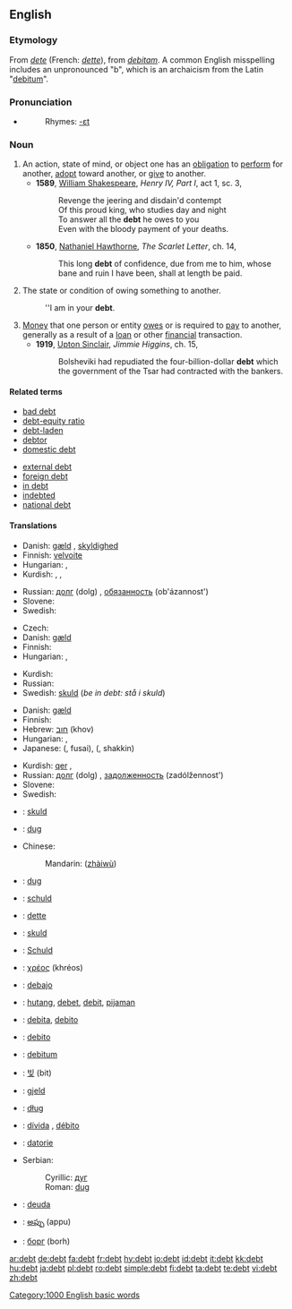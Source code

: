 ==English==

{{wikipedia}}

===Etymology===
From {{OF.}} ''[[dete]]'' (French: ''[[dette]]''), from {{L.}} ''[[debitam]]''. A common English misspelling includes an unpronounced "b", which is an archaicism from the Latin "[[debitum]]".

===Pronunciation===
{{IPA|/dɛt/}}
* {{audio|en-us-debt.ogg|Audio (US)}}
*: Rhymes: [[Rhymes:English:-ɛt|-ɛt]]

===Noun===
{{en-noun}}

# An action, state of mind, or object one has an [[obligation]] to [[perform]] for another, [[adopt]] toward another, or [[give]] to another.
#* '''1589''', [[w:William_Shakespeare|William Shakespeare]], ''Henry IV, Part I'', act 1, sc. 3,
#*: Revenge the jeering and disdain'd contempt
#*: Of this proud king, who studies day and night
#*: To answer all the '''debt''' he owes to you
#*: Even with the bloody payment of your deaths.
#* '''1850''', [[w:Nathaniel_Hawthorne|Nathaniel Hawthorne]], ''The Scarlet Letter'', ch. 14,
#*: This long '''debt''' of confidence, due from me to him, whose bane and ruin I have been, shall at length be paid.
# The state or condition of owing something to another.
#: ''I am in your '''debt'''.
# [[Money]] that one person or entity [[owe]]s or is required to [[pay]] to another, generally as a result of a [[loan]] or other [[financial]] transaction.
#* '''1919''', [[w:Upton_Sinclair|Upton Sinclair]], ''Jimmie Higgins'', ch. 15,
#*: Bolsheviki had repudiated the four-billion-dollar '''debt''' which the government of the Tsar had contracted with the bankers.

====Related terms====
{{top2}}
* [[bad debt]]
* [[debt-equity ratio]]
* [[debt-laden]]
* [[debtor]]
* [[domestic debt]]
{{mid2}}
* [[external debt]]
* [[foreign debt]]
* [[in debt]]
* [[indebted]]
* [[national debt]]
{{bottom2}}

====Translations====
{{trans-top|action, state of mind, or object one has an obligation to perform for another, adopt toward another, or give to another}}
* Danish: [[gæld]] {{c}}, [[skyldighed]] {{c}}
* Finnish: [[velvoite]]
* Hungarian: {{t|hu|tartozás}}, {{t+|hu|kötelezettség}}
* Kurdish: {{t+|ku|deyn|m}}, {{t+|ku|qer|m}}, {{t+|ku|قه‌رز|sc=KUchar}}
{{trans-mid}}
* Russian: [[долг]] (dolg) {{m}}, [[обязанность]] (ob'ázannost') {{f}}
* Slovene: {{t+|sl|dolg|m}}
* Swedish: {{t+|sv|skuld|c}}
{{trans-bottom}}

{{trans-top|state or condition of owing something to another}}
* Czech: {{t-|cs|dluh|m}}
* Danish: [[gæld]] {{c}}
* Finnish: {{t-|fi|velka}}
* Hungarian: {{t+|hu|adósság}}, {{t|hu|tartozás}}
{{trans-mid}}
* Kurdish: {{KUchar|[[قه‌رزار]]}}
* Russian: {{t+|ru|долг|m|tr=dolg|sc=Cyrl}}
* Swedish: [[skuld]] {{c}} (''be in debt: stå i skuld'')
{{trans-bottom}}

{{trans-top|money that one person or entity owes or is required to pay to another}}
* Danish: [[gæld]] {{c}}
* Finnish: {{t-|fi|velka}}
* Hebrew: [[חוב]] (khov) {{m}}
* Hungarian: {{t+|hu|adósság}}, {{t|hu|tartozás}}
* Japanese: {{Jpan|[[負債]]}} ({{Jpan|[[ふさい]]}}, fusai), {{Jpan|[[借金]]}} ({{Jpan|[[しゃっきん]]}}, shakkin)
{{trans-mid}}
* Kurdish: [[qer]] {{m}}, {{KUchar|[[قه‌رز]]}}
* Russian: [[долг]] (dolg) {{m}}, [[задолженность]] (zadólžennost') {{f}}
* Slovene: {{t+|sl|dolg|m}}
* Swedish: {{t+|sv|skuld|c}}
{{trans-bottom}}

{{checktrans-top}}
* {{ttbc|Afrikaans}}: [[skuld]]
* {{ttbc|Bosnian}}: [[dug#Bosnian|dug]] {{m}}
* Chinese:
*: Mandarin: {{zh-ts|債務|债务}} ([[zhàiwù]])
* {{ttbc|Croatian}}: [[dug#Croatian|dug]] {{m}}
* {{ttbc|Dutch}}: [[schuld]]
* {{ttbc|French}}: [[dette]]
* {{ttbc|Frisian}}: [[skuld]]
* {{ttbc|German}}: [[Schuld]] {{f}}
* {{ttbc|Greek}}: [[χρέος]] (khréos) {{n}}
* {{ttbc|Ido}}: [[debajo]]
* {{ttbc|Indonesian}}: [[hutang]], [[debet]], [[debit]], [[pijaman]]
* {{ttbc|Interlingua}}: [[debita]], [[debito]]
{{checktrans-mid}}
* {{ttbc|Italian}}: [[debito]] {{m}}
* {{ttbc|Latin}}: [[debitum]] {{n}}
* {{ttbc|Korean}}: [[빚]] (bit)
* {{ttbc|Norwegian}}: [[gjeld]]
* {{ttbc|Polish}}: [[dług]] {{m}}
* {{ttbc|Portuguese}}: [[dívida]] {{f}}, [[débito]] {{m}}
* {{ttbc|Romanian}}: [[datorie]] {{f}}
* Serbian:
*: Cyrillic: [[дуг#Serbian|дуг]] {{m}}
*: Roman: [[dug#Serbian|dug]] {{m}}
* {{ttbc|Spanish}}: [[deuda]] {{f}}
* {{ttbc|Telugu}}: [[అప్పు]] (appu)
* {{ttbc|Ukrainian}}: [[борг]] (borh) {{m}}
{{checktrans-bottom}}

[[Category:1000 English basic words]]

[[ar:debt]]
[[de:debt]]
[[fa:debt]]
[[fr:debt]]
[[hy:debt]]
[[io:debt]]
[[id:debt]]
[[it:debt]]
[[kk:debt]]
[[hu:debt]]
[[ja:debt]]
[[pl:debt]]
[[ro:debt]]
[[simple:debt]]
[[fi:debt]]
[[ta:debt]]
[[te:debt]]
[[vi:debt]]
[[zh:debt]]
